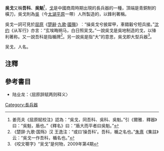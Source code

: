 '''吳戈'''又稱'''吾科'''、'''吳魁'''<ref>姜亮夫《屈原賦校注》認為：“吳戈，同吾科、吳科、吳魁。”引《爾雅．釋器》曰：“吳魁，盾也。”《釋名》曰：“盾大而平者曰吳魁。”</ref>，[[戈|戈]]是中國商周時期出現的長兵器的一種，頂端是青銅制的橫刀，吳戈則為[[吳|吳]]（今[[太湖平原|太湖平原]]一帶）人所製造的，以鋒利著稱。

吳戈一詞可見於[[屈原|屈原]]《[[楚辭|楚辭]]·[[九歌|九歌]]·[[國殤|國殤]]》︰“操吳戈兮披犀甲，車錯轂兮短兵接。”[[沈约|沈约]]《从军行》亦言：“玄埃晦朔马，白日照吴戈。”一說吳戈是吳地制造的戈，以锋利著称。又一說吾科是指楯牌<ref>《楚辞·九歌·国殇》汉 王逸注：“或曰‘操吾科’。吾科，楯之名也。”[[朱熹|朱熹]]《集註》云：“吳戈一作吾科，楯名也。”</ref>。另一說吳是指“大”的意思，吳戈即大型兵器<ref>《咬文嚼字》“吴戈”是何物，2009年第4期</ref>。

吴戈，人名。

== 注釋 ==
{{reflist}}

==參考書目==
*陆业龙：〈屈原辞赋两则释义〉

[[Category:長兵器|Category:長兵器]]
